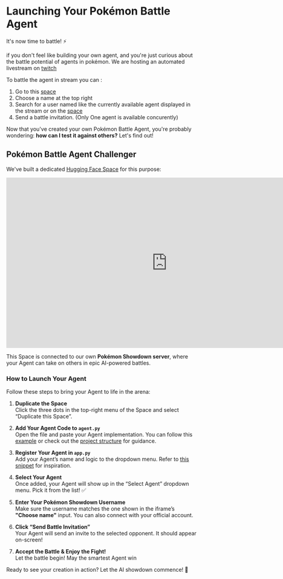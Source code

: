 # Launching Your Pokémon Battle Agent

It's now time to battle! ⚡️

if you don't feel like building your own agent, and you're just curious about the battle potential of agents in pokémon. We are hosting an automated livestream on [twitch](https://www.twitch.tv/jofthomas)

To battle the agent in stream you can :
1) Go to this [space](https://huggingface.co/spaces/Jofthomas/Pokemon_showdown)
2) Choose a name at the top right
3) Search for a user named like the currently available agent displayed in the stream or on the [space](https://huggingface.co/spaces/Jofthomas/twitch_streaming)
4) Send a battle invitation. (Only One agent is available concurently)

Now that you've created your own Pokémon Battle Agent, you're probably wondering: **how can I test it against others?** Let's find out!

## Pokémon Battle Agent Challenger

We've built a dedicated [Hugging Face Space](https://huggingface.co/spaces/PShowdown/pokemon_agents) for this purpose:

<iframe
	src="https://pshowdown-pokemon-agents.hf.space"
	frameborder="0"
	width="850"
	height="450"
></iframe>

This Space is connected to our own **Pokémon Showdown server**, where your Agent can take on others in epic AI-powered battles.

### How to Launch Your Agent

Follow these steps to bring your Agent to life in the arena:

1. **Duplicate the Space**  
   Click the three dots in the top-right menu of the Space and select “Duplicate this Space”.

2. **Add Your Agent Code to `agent.py`**  
   Open the file and paste your Agent implementation. You can follow this [example](https://huggingface.co/spaces/PShowdown/pokemon_agents/blob/main/agents.py) or check out the [project structure](https://huggingface.co/spaces/PShowdown/pokemon_agents/tree/main) for guidance.

3. **Register Your Agent in `app.py`**  
   Add your Agent’s name and logic to the dropdown menu. Refer to [this snippet](https://huggingface.co/spaces/PShowdown/pokemon_agents/blob/main/app.py) for inspiration.

4. **Select Your Agent**  
   Once added, your Agent will show up in the “Select Agent” dropdown menu. Pick it from the list! ✅

5. **Enter Your Pokémon Showdown Username**  
   Make sure the username matches the one shown in the iframe’s **"Choose name"** input. You can also connect with your official account.

6. **Click “Send Battle Invitation”**  
   Your Agent will send an invite to the selected opponent. It should appear on-screen!

7. **Accept the Battle & Enjoy the Fight!**  
   Let the battle begin! May the smartest Agent win

Ready to see your creation in action? Let the AI showdown commence! 🥊